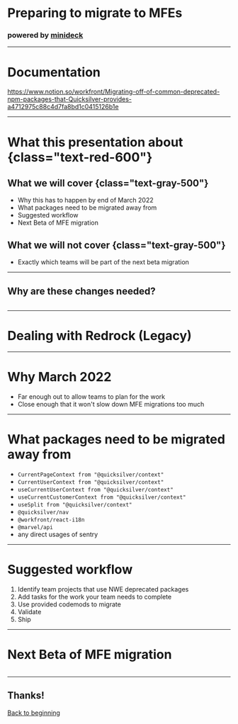 # Preparing to migrate to MFEs

### powered by [minideck](https://github.com/filoxo/minideck)

---

# Documentation

<div className="mx-16 pt-4 text-blue-600">
  <a href="https://www.notion.so/workfront/Migrating-off-of-common-deprecated-npm-packages-that-Quicksilver-provides-a4712975c88c4d7fa8bd1c0415126b1e">
    https://www.notion.so/workfront/Migrating-off-of-common-deprecated-npm-packages-that-Quicksilver-provides-a4712975c88c4d7fa8bd1c0415126b1e
  </a>
</div>

---

# What this presentation about {class="text-red-600"}

## What we will cover {class="text-gray-500"}
- Why this has to happen by end of March 2022
- What packages need to be migrated away from
- Suggested workflow
- Next Beta of MFE migration

## What we will not cover {class="text-gray-500"}
- Exactly which teams will be part of the next beta migration

---

## Why are these changes needed?


<img src={NowAndLater} alt="" className="" />

---

# Dealing with Redrock (Legacy)

---

# Why March 2022
- Far enough out to allow teams to plan for the work
- Close enough that it won't slow down MFE migrations too much

---

# What packages need to be migrated away from

- `CurrentPageContext from "@quicksilver/context"`
- `CurrentUserContext from "@quicksilver/context"`
- `useCurrentUserContext from "@quicksilver/context"`
- `useCurrentCustomerContext from "@quicksilver/context"`
- `useSplit from "@quicksilver/context"`
- `@quicksilver/nav`
- `@workfront/react-i18n`
- `@marvel/api`
- any direct usages of sentry

---

# Suggested workflow

1. Identify team projects that use NWE deprecated packages
2. Add tasks for the work your team needs to complete
3. Use provided codemods to migrate
4. Validate
5. Ship

---

# Next Beta of MFE migration


<div className="flex items-center justify-center">
  <img src={Triangle} alt="" className="max-h-80 max-w-full mx-auto "/>
</div>

---

## Thanks! 

[Back to beginning](/#/0)